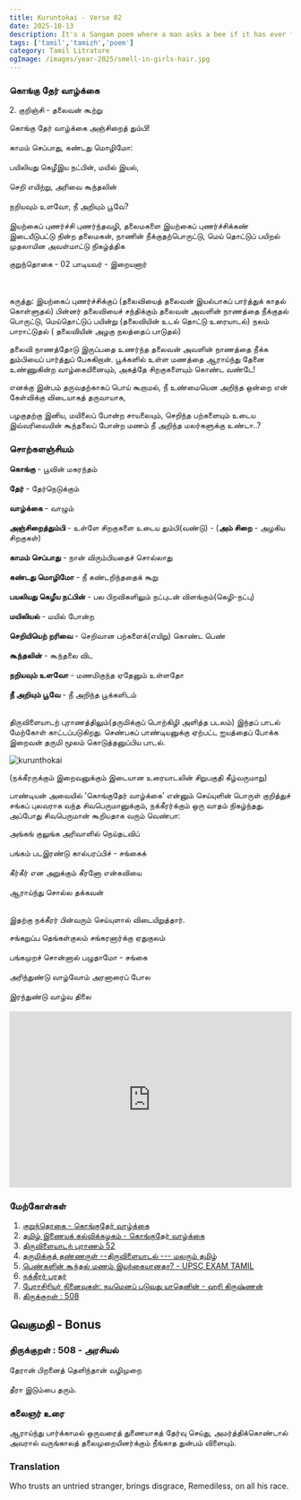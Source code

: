```yaml
---
title: Kuruntokai - Verse 02
date: 2025-10-13
description: It's a Sangam poem where a man asks a bee if it has ever found a sweeter fragrance than his beloved’s hair. He urges the bee to be honest, not flattering, and admires the maiden’s beauty, her graceful movements, and lovely teeth. The verse captures the first meeting of lovers.
tags: ['tamil','tamizh','poem']
category: Tamil Litrature
ogImage: /images/year-2025/smell-in-girls-hair.jpg
---
```


### <Highlight color='#800031' highlight='fg' fontWeight='bold'> கொங்கு தேர் வாழ்க்கை </Highlight>

<Highlight color='#004080' highlight='fg' fontWeight='bold'> 2. குறிஞ்சி </Highlight> <Highlight color='#004080' highlight='fg'> - தலைவன் கூற்று </Highlight>

<Highlight color='#006666' highlight='fg' textAlign='center'>
  கொங்கு தேர் வாழ்க்கை அஞ்சிறைத் தும்பி! <br></br>
  காமம் செப்பாது, கண்டது மொழிமோ: <br></br>
  பயிலியது கெழீஇய நட்பின், மயில் இயல், <br></br>
  செறி எயிற்று, அரிவை கூந்தலின் <br></br>
  நறியவும் உளவோ, நீ அறியும் பூவே? <br></br>
</Highlight>

<Highlight color='#531A02' highlight='fg'>
  இயற்கைப் புணர்ச்சி புணர்ந்தவழி, தலைமகளை இயற்கைப் புணர்ச்சிக்கண் இடையீடுபட்டு நின்ற 
  தலைமகன், நாணின் நீக்குதற்பொருட்டு, மெய் தொட்டுப் பயிறல் முதலாயின அவள்மாட்டு நிகழ்த்திக
</Highlight>

<Highlight color='#351C75' highlight='format' textAlign='right'> குறுந்தொகை - 02 </Highlight>
<Highlight color='#351C75' highlight='format' textAlign='right'> பாடியவர் - இறையனார் </Highlight>


<br></br>
<Highlight color='#25c2a0'>கருத்து:</Highlight> இயற்கைப் புணர்ச்சிக்குப் (தலைவியைத் தலைவன் இயல்பாகப் பார்த்துக் காதல் கொள்ளுதல்) பின்னர் தலைவியைச் சந்திக்கும் தலைவன் அவளின் நாணத்தை நீக்குதல் பொருட்டு, மெய்தொட்டுப் பயின்று (தலைவியின் உடல் தொட்டு உரையாடல்) நலம் பாராட்டுதல் ( தலைவியின் அழகு நலத்தைப் பாடுதல்)

தலைவி நாணத்தோடு இருப்பதை உணர்ந்த தலைவன் அவளின் நாணத்தை நீக்க தும்பியைப் பார்த்துப் பேசுகிறான்.
பூக்களில் உள்ள மணத்தை ஆராய்ந்து தேனை உண்ணுகின்ற வாழ்கையினையும், அகத்தே சிறகுகளையும் கொண்ட வண்டே!

எனக்கு இன்பம் தருவதற்காகப் பொய் கூறாமல், நீ உண்மையென அறிந்த ஒன்றை என் கேள்விக்கு விடையாகத் தருவாயாக,

பழகுதற்கு இனிய, மயிலைப் போன்ற சாயலையும், செறிந்த பற்களையும் உடைய இவ்வரிவையின் கூந்தலைப் போன்ற மணம் நீ அறிந்த மலர்களுக்கு உண்டா..?

### சொற்களஞ்சியம்

**கொங்கு** - பூவின் மகரந்தம் <br></br>
**தேர்** - தேர்நெடுக்கும் <br></br>
**வாழ்க்கை** - வாழும் <br></br>
**அஞ்சிறைத்தும்பி** - உள்ளே சிறகுகளை உடைய தும்பி(வண்டு) - (**அம் சிறை** - அழகிய சிறகுகள்) <br></br>
**காமம் செப்பாது** - நான் விரும்பியதைச் சொல்லாது <br></br>
**கண்டது மொழிமோ** - நீ கண்டறிந்ததைக் கூறு <br></br>
**பயலியது கெழீய நட்பின்** - பல பிறவிகளிலும் நட்புடன் விளங்கும்(கெழி-நட்பு) <br></br>
**மயிலியல்** - மயில் போன்ற <br></br>
**செறியியெற் றரிவை** - செறிவான பற்களைக்(எயிறு) கொண்ட பெண் <br></br>
**கூந்தலின்** - கூந்தலை விட <br></br>
**நறியவும் உளவோ** - மணமிகுந்த ஏதேனும் உள்ளதோ <br></br>
**நீ அறியும் பூவே** - நீ அறிந்த பூக்களிடம் <br></br>

திருவிளையாடற் புராணத்திலும்(<Highlight color='#25c2a0' highlight='fg'>தருமிக்குப் பொற்கிழி அளித்த படலம்</Highlight>) இந்தப் பாடல் மேற்கோள் காட்டப்படுகிறது. செண்பகப் பாண்டியனுக்கு ஏற்பட்ட ஐயத்தைப் போக்க இறைவன் தருமி மூலம் கொடுத்தனுப்பிய பாடல்.

![kurunthokai](/images/year-2025/smell-in-girls-hair.jpg)

(நக்கீரருக்கும் இறைவனுக்கும் இடையான உரையாடலின் சிறுபகுதி  கீழ்வருமாறு)

பாண்டியன் அவையில் ‘கொங்குதேர் வாழ்க்கை’ என்னும் செய்யுளின் பொருள் குறித்துச் சங்கப் புலவராக வந்த சிவபெருமானுக்கும், நக்கீரர்க்கும் ஒரு வாதம் நிகழ்ந்தது. அப்போது சிவபெருமான் கூறியதாக வரும் வெண்பா:

<Highlight color='#006666' highlight='fg' textAlign='center'>
  அங்கங் குலுங்க அரிவாளில் நெய்தடவிப் <br></br>
  பங்கம் படஇரண்டு கால்பரப்பிச் - சங்கைக் <br></br>
  கீர்கீர் என அறுக்கும் கீரனோ என்கவியை <br></br>
  ஆராய்ந்து சொல்ல தக்கவன் <br></br>
</Highlight>

இதற்கு நக்கீரர் பின்வரும் செய்யுளால் விடையிறுத்தார்.

<Highlight color='#006666' highlight='fg' textAlign='center'>
  சங்கறுப்ப தெங்கள்குலம் சங்கரனார்க்கு ஏதுகுலம் <br></br>
  பங்கமுறச் சொன்னால் பழுதாமோ - சங்கை <br></br>
  அரிந்துண்டு வாழ்வோம் அரனாரைப் போல <br></br>
  இரந்துண்டு வாழ்வ திலை <br></br>
</Highlight>

<iframe width="100%" height="315" 
  src="https://www.youtube.com/embed/_Bd_9aan9_4?si=g5tuA1gR55lVBvIV&amp;start=281" 
  title="YouTube video player" frameborder="0" 
  allow="accelerometer; autoplay; clipboard-write; encrypted-media; gyroscope; picture-in-picture; web-share" 
  allowfullscreen
  >
</iframe>

### மேற்கோள்கள்

1. [குறுந்தொகை - கொங்குதேர் வாழ்க்கை](https://rampsychiatrist.blogspot.com/2011/03/blog-post_10.html)
2. [தமிழ் இணையக் கல்விக்கழகம் - கொங்குதேர் வாழ்க்கை](https://www.tamilvu.org/ta/library-l1220-html-l12206g5-122848)
3. [திருவிளையாடற் புராணம் 52](https://ta.wikisource.org/wiki/%E0%AE%A4%E0%AE%BF%E0%AE%B0%E0%AF%81%E0%AE%B5%E0%AE%BF%E0%AE%B3%E0%AF%88%E0%AE%AF%E0%AE%BE%E0%AE%9F%E0%AE%B1%E0%AF%8D_%E0%AE%AA%E0%AF%81%E0%AE%B0%E0%AE%BE%E0%AE%A3%E0%AE%AE%E0%AF%8D/52)
4. [தருமிக்குத் தண்ணருள் --திருவிளையாடல் --- மலரும் தமிழ்](https://eluthu.com/kavithai/287376.html)
5. [பெண்களின் கூந்தல் மணம் இயற்கையானதா? - UPSC EXAM TAMIL](https://www.gunathamizh.com/2010/01/blog-post_24.html)
6. [நக்கீரர் பரதர்](https://bharathar.blogspot.com/2006/)
7. [பேராசிரியர் நினைவுகள்: நயமெனப் படுவது யாதெனின் - ஹரி கிருஷ்ணன்](http://www.tamilonline.com/thendral/article.aspx?aid=6481)
8. [திருக்குறள் : 508](https://www.valaitamil.com/theraan-piranaith-thelindhaan-vazhimurai-theeraa-itumpai-tharum-kural-508.html)

## வெகுமதி - Bonus
### திருக்குறள் : 508  - அரசியல்

<Highlight color='#006666' highlight='fg' textAlign='left'>
  தேரான் பிறனைத் தெளிந்தான் வழிமுறை<br></br>
  தீரா இடும்பை தரும்.
</Highlight>

### கலைஞர் உரை

ஆராய்ந்து   பார்க்காமல்    ஒருவரைத்  துணையாகத் தேர்வு செய்து,
அமர்த்திக்கொண்டால் அவரால் வருங்காலத் தலைமுறையினர்க்கும் நீங்காத
துன்பம் விளையும்.

### Translation

Who trusts an untried stranger, brings disgrace, 
Remediless, on all his race.
